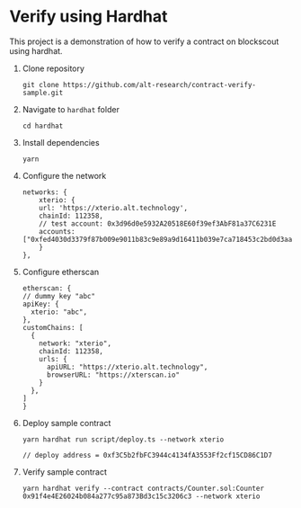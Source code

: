 # Verify using Hardhat

This project is a demonstration of how to verify a contract on blockscout using hardhat.

1. Clone repository
    ```
    git clone https://github.com/alt-research/contract-verify-sample.git
    ```

2. Navigate to `hardhat` folder
    ```
    cd hardhat
    ```

3. Install dependencies
    ```
    yarn
    ```

4. Configure the network
    ```
    networks: {
        xterio: {
        url: 'https://xterio.alt.technology',
        chainId: 112358,
        // test account: 0x3d96d0e5932A20518E60f39ef3AbF81a37C6231E
        accounts: ["0xfed4030d3379f87b009e9011b83c9e89a9d16411b039e7ca718453c2bd0d3aac"],
        }
    },
    ```

5. Configure etherscan
    ```
    etherscan: {
    // dummy key "abc"
    apiKey: {
      xterio: "abc",
    },
    customChains: [
      {
        network: "xterio",
        chainId: 112358,
        urls: {
          apiURL: "https://xterio.alt.technology",
          browserURL: "https://xterscan.io"
        }
      },
    ]
    }
    ```

6. Deploy sample contract
    ```
    yarn hardhat run script/deploy.ts --network xterio 

    // deploy address = 0xf3C5b2fbFC3944c4134fA3553Ff2cf15CD86C1D7
    ```

7. Verify sample contract
    ```
    yarn hardhat verify --contract contracts/Counter.sol:Counter 0x91f4e4E26024b084a277c95a873Bd3c15c3206c3 --network xterio
    ```